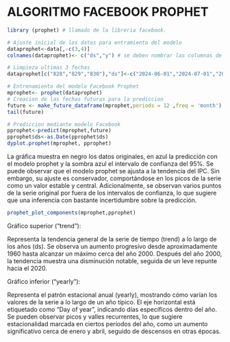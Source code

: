 # **ALGORITMO FACEBOOK PROPHET**

```r
library (prophet) # llamado de la libreria facebook.
```


```r
# Ajuste inicial de los datos para entramiento del modelo
dataprophet<-data[,-c(3,4)]
colnames(dataprophet)<- c("ds","y") # se deben nombrar las columnas de esta forma.
```


```r
# Limpieza ultimas 3 fechas
dataprophet[c("828","829","830"),"ds"]<-c("2024-06-01","2024-07-01","2024-08-01")
```


```r
# Entrenamiento del modelo Facebook Prophet
mprophet<- prophet(dataprophet)
# Creacion de las fechas futuras para la prediccion
future <- make_future_dataframe(mprophet,periods = 12 ,freq = 'month')
tail(future)
```

```r
# Prediccion mediante modelo Facebook
pprophet<-predict(mprophet,future)
pprophet$ds<-as.Date(pprophet$ds)
dyplot.prophet(mprophet, pprophet)
```

La gráfica muestra en negro los datos originales, en azul la predicción con el modelo prophet y la sombra azul el intervalo de confianza del 95%. Se puede observar que el modelo prophet se ajusta a la tendencia del IPC. Sin embargo, su ajuste es conservador, comportándose en los picos de la serie como un valor estable y central. Adicionalmente, se observan varios puntos de la serie original por fuera de los intervalos de confianza, lo que sugiere que una inferencia con bastante incertidumbre sobre la predicción.

```r
prophet_plot_components(mprophet,pprophet)
```

Gráfico superior (“trend”):

Representa la tendencia general de la serie de tiempo (trend) a lo largo de los años (ds). Se observa un aumento progresivo desde aproximadamente 1960 hasta alcanzar un máximo cerca del año 2000. Después del año 2000, la tendencia muestra una disminución notable, seguida de un leve repunte hacia el 2020.

Gráfico inferior (“yearly”):

Representa el patrón estacional anual (yearly), mostrando cómo varían los valores de la serie a lo largo de un año típico. El eje horizontal está etiquetado como “Day of year”, indicando días específicos dentro del año. Se pueden observar picos y valles recurrentes, lo que sugiere estacionalidad marcada en ciertos períodos del año, como un aumento significativo cerca de enero y abril, seguido de descensos en otras épocas.

